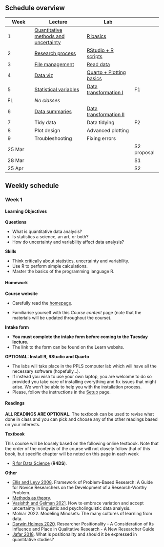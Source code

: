 ## Schedule overview

| Week   | Lecture                                                        | Lab                                                    |             |
|------------|-----------------------|---------------------|------------|
| 1      | [Quantitative methods and uncertainty](slides/lecture-w01.qmd) | [R basics](tutorials/tutorial-w01.qmd)                 |             |
| 2      | [Research process](slides/lecture-w02.qmd)                     | [RStudio + R scripts](tutorials/tutorial-w02.qmd)      |             |
| 3      | [File management](slides/lecture-w03.qmd)                      | [Read data](tutorials/tutorial-w03.qmd)                |             |
| 4      | [Data viz](slides/lecture-w04.qmd)                             | [Quarto + Plotting basics](tutorials/tutorial-w04.qmd) |             |
| 5      | [Statistical variables](slides/lecture-w05.qmd)                | [Data transformation I](tutorials/tutorial-w05.qmd)    | F1          |
| FL     | *No classes*                                                   |                                                        |             |
| 6      | [Data summaries](slides/lecture-w06.qmd)                       | [Data transformation II](tutorials/tutorial-w06.qmd)   |             |
| 7      | Tidy data                                                      | Data tidying                                           | F2          |
| 8      | Plot design                                                    | Advanced plotting                                      |             |
| 9      | Troubleshooting                                                | Fixing errors                                          |             |
| 25 Mar |                                                                |                                                        | S2 proposal |
| 28 Mar |                                                                |                                                        | S1          |
| 25 Apr |                                                                |                                                        | S2          |

## Weekly schedule

### Week 1

::: {.callout-important collapse="false"}
#### Learning Objectives

**Questions**

-   What is quantitative data analysis?
-   Is statistics a science, an art, or both?
-   How do uncertainty and variability affect data analysis?

**Skills**

-   Think critically about statistics, uncertainty and variability.
-   Use R to perform simple calculations.
-   Master the basics of the programming language R.
:::

::: {.callout-note collapse="false"}
#### Homework

**Course website**

-   Carefully read the [homepage](index.qmd).

-   Familiarise yourself with this *Course content* page (note that the materials will be updated throughout the course).

**Intake form**

-   **You must complete the intake form before coming to the Tuesday lecture.**
-   The link to the form can be found on the Learn website.

**OPTIONAL: Install R, RStudio and Quarto**

-   The labs will take place in the PPLS computer lab which will have all the necessary software (hopefully...).
-   If instead you wish to use your own laptop, you are welcome to do so provided you take care of installing everything and fix issues that might arise. We won't be able to help you with the installation process.
-   Please, follow the instructions in the [Setup](setup.qmd) page.
:::

::: {.callout-tip collapse="false"}
#### Readings

**ALL READINGS ARE OPTIONAL.** The textbook can be used to revise what done in class and you can pick and choose any of the other readings based on your interests.

**Textbook**

This course will be loosely based on the following online textbook. Note that the order of the contents of the course will not closely follow that of this book, but specific chapter will be noted on this page in each week

-   [R for Data Science](https://r4ds.hadley.nz) (**R4DS**).

**Other**

-   [Ellis and Levy 2008](https://www.informingscience.org/Publications/438?Source=%2FJournals%2FInformingSciJ%2FArticles%3FVolume%3D11-2008). Framework of Problem-Based Research: A Guide for Novice Researchers on the Development of a Research-Worthy Problem.
-   [Methods as theory](https://stefanocoretta.github.io/post/methods-as-theory/).
-   [Vasishth and Gelman 2021](https://doi.org/10.1515/ling-2019-0051). How to embrace variation and accept uncertainty in linguistic and psycholinguistic data analysis.
-   Molnar 2022. Modeling Mindsets: The many cultures of learning from data.
-   [Darwin Holmes 2020](https://doi.org/10.34293/education.v8i4.3232). Researcher Positionality - A Consideration of Its Influence and Place in Qualitative Research - A New Researcher Guide
-   [Jafar 2018](https://doi.org/10.1136/emermed-2017-207158). What is positionality and should it be expressed in quantitative studies?
:::

